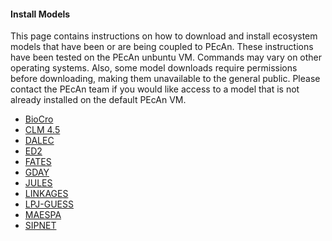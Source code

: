 #### Install Models

This page contains instructions on how to download and install ecosystem models that have been or are being coupled to PEcAn.
These instructions have been tested on the PEcAn unbuntu VM. Commands may vary on other operating systems.
Also, some model downloads require permissions before downloading, making them unavailable to the general public. Please contact the PEcAn team if you would like access to a model that is not already installed on the default PEcAn VM.

- [BioCro](#inst-biocro)
- [CLM 4.5](#inst-clm45)
- [DALEC](#inst-dalec)
- [ED2](#inst-ed2)
- [FATES](#inst-fates)
- [GDAY](#inst-gday)
- [JULES](#inst-jules)
- [LINKAGES](#inst-linkages)
- [LPJ-GUESS](#inst-lpj-guess)
- [MAESPA](#inst-maespa)
- [SIPNET](#inst-sipnet)
